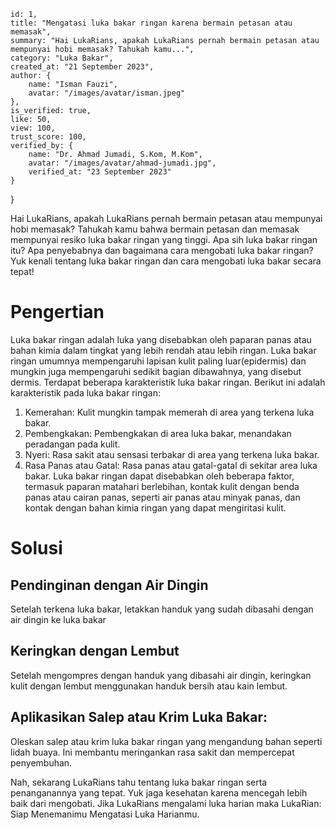     id: 1,
    title: "Mengatasi luka bakar ringan karena bermain petasan atau memasak",
    summary: "Hai LukaRians, apakah LukaRians pernah bermain petasan atau mempunyai hobi memasak? Tahukah kamu...",
    category: "Luka Bakar",
    created_at: "21 September 2023",
    author: {
        name: "Isman Fauzi",
        avatar: "/images/avatar/isman.jpeg"
    },
    is_verified: true,
    like: 50,
    view: 100,
    trust_score: 100,
    verified_by: {
        name: "Dr. Ahmad Jumadi, S.Kom, M.Kom",
        avatar: "/images/avatar/ahmad-jumadi.jpg",
        verified_at: "23 September 2023"
    }
}

Hai LukaRians, apakah LukaRians pernah bermain petasan atau mempunyai hobi memasak? Tahukah kamu bahwa bermain petasan dan memasak mempunyai resiko luka bakar ringan yang tinggi. Apa sih luka bakar ringan itu? Apa penyebabnya dan bagaimana cara mengobati luka bakar ringan? Yuk kenali tentang luka bakar ringan dan cara mengobati luka bakar secara tepat!

# Pengertian

Luka bakar ringan adalah luka yang disebabkan oleh paparan panas atau bahan kimia dalam tingkat yang lebih rendah atau lebih ringan. Luka bakar ringan umumnya mempengaruhi lapisan kulit paling luar(epidermis) dan mungkin juga mempengaruhi sedikit bagian dibawahnya, yang disebut dermis. Terdapat beberapa karakteristik luka bakar ringan. Berikut ini adalah karakteristik pada luka bakar ringan:

1. Kemerahan: Kulit mungkin tampak memerah di area yang terkena luka bakar.
2. Pembengkakan: Pembengkakan di area luka bakar, menandakan peradangan pada kulit.
3. Nyeri: Rasa sakit atau sensasi terbakar di area yang terkena luka bakar.
4. Rasa Panas atau Gatal: Rasa panas atau gatal-gatal di sekitar area luka bakar.
   Luka bakar ringan dapat disebabkan oleh beberapa faktor, termasuk paparan matahari berlebihan, kontak kulit dengan benda panas atau cairan panas, seperti air panas atau minyak panas, dan kontak dengan bahan kimia ringan yang dapat mengiritasi kulit.

# Solusi

## Pendinginan dengan Air Dingin

Setelah terkena luka bakar, letakkan handuk yang sudah dibasahi dengan air dingin ke luka bakar

## Keringkan dengan Lembut

Setelah mengompres dengan handuk yang dibasahi air dingin, keringkan kulit dengan lembut menggunakan handuk bersih atau kain lembut.

## Aplikasikan Salep atau Krim Luka Bakar:

Oleskan salep atau krim luka bakar ringan yang mengandung bahan seperti lidah buaya. Ini membantu meringankan rasa sakit dan mempercepat penyembuhan.

Nah, sekarang LukaRians tahu tentang luka bakar ringan serta penanganannya yang tepat. Yuk jaga kesehatan karena mencegah lebih baik dari mengobati. Jika LukaRians mengalami luka harian maka LukaRian: Siap Menemanimu Mengatasi Luka Harianmu.
